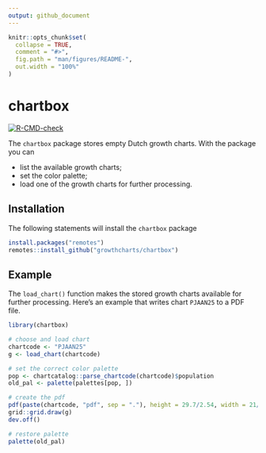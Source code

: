 ```yaml
---
output: github_document
---
```


<!-- README.md is generated from README.Rmd. Please edit that file -->

```r
knitr::opts_chunk$set(
  collapse = TRUE,
  comment = "#>",
  fig.path = "man/figures/README-",
  out.width = "100%"
)
```
# chartbox

<!-- badges: start -->
[![R-CMD-check](https://github.com/growthcharts/chartbox/workflows/R-CMD-check/badge.svg)](https://github.com/growthcharts/chartbox/actions)
<!-- badges: end -->

The `chartbox` package stores empty Dutch growth charts. 
With the package you can 

- list the available growth charts;
- set the color palette;
- load one of the growth charts for further processing.

## Installation

The following statements will install the `chartbox` package

```r
install.packages("remotes")
remotes::install_github("growthcharts/chartbox")
```

## Example

The `load_chart()` function makes the stored growth charts available
for further processing. Here's an example that writes chart `PJAAN25`
to a PDF file.

```r
library(chartbox)

# choose and load chart
chartcode <- "PJAAN25"
g <- load_chart(chartcode)

# set the correct color palette
pop <- chartcatalog::parse_chartcode(chartcode)$population
old_pal <- palette(palettes[pop, ])

# create the pdf
pdf(paste(chartcode, "pdf", sep = "."), height = 29.7/2.54, width = 21/2.54)
grid::grid.draw(g)
dev.off()

# restore palette
palette(old_pal)
```

